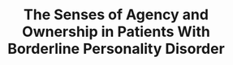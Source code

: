 ---
title: "The Senses of Agency and Ownership in Patients With Borderline Personality Disorder" 
image: ../../../assets/sense-of-agony.webp
---